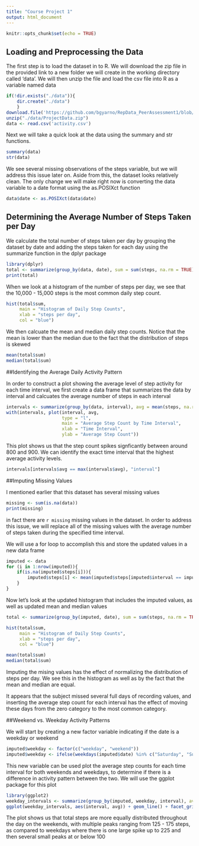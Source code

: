 ---
title: "Course Project 1"
output: html_document
---

```{r setup, include=FALSE}
knitr::opts_chunk$set(echo = TRUE)
```

## Loading and Preprocessing the Data

The first step is to load the dataset in to R.  We will download the zip file in the provided link to a new folder we will create in the working directory called 'data'.  We will then unzip the file and load the csv file into R as a variable named data

```{r import data}

if(!dir.exists("./data")){
    dir.create("./data")
    }
download.file('https://github.com/bgyarno/RepData_PeerAssessment1/blob/master/activity.zip', "./data/ProjectData.zip")
unzip("./data/ProjectData.zip")
data <- read.csv('activity.csv')

```

Next we will take a quick look at the data using the summary and str functions.  

``` {r data overview}

summary(data)
str(data)

```

We see several missing observations of the steps variable, but we will address this issue later on.  Aside from this, the dataset looks relatively clean.  The only change we will make right now is converting the data variable to a date format using the as.POSIXct function

```{r date conversion}

data$date <- as.POSIXct(data$date)

```

## Determining the Average Number of Steps Taken per Day

We calculate the total number of steps taken per day by grouping the dataset by date and adding the steps taken for each day using the summarize function in the dplyr package

```{r average calc}

library(dplyr)
total <- summarize(group_by(data, date), sum = sum(steps, na.rm = TRUE))
print(total)

```


When we look at a histogram of the number of steps per day, we see that the 10,000 - 15,000 steps is the most common daily step count.

``` {r histogram}

hist(total$sum, 
     main = "Histogram of Daily Step Counts", 
     xlab = "steps per day", 
     col = "blue")

```

We then calcuate the mean and median daily step counts.  Notice that the mean is lower than the median due to the fact that the distribution of steps is skewed

```{r mean&median}

mean(total$sum)
median(total$sum)

```

##Identifying the Average Daily Activity Pattern

In order to construct a plot showing the average level of step activity for each time interval, we first create a data frame that summarizes the data by interval and calcuates the average number of steps in each interval

```{r plot intervals}
intervals <- summarize(group_by(data, interval), avg = mean(steps, na.rm = TRUE))
with(intervals, plot(interval, avg, 
                     type = "l",
                     main = "Average Step Count by Time Interval",
                     xlab = "Time Interval", 
                     ylab = "Average Step Count"))
```

This plot shows us that the step count spikes signficantly between around 800 and 900.  We can identify the exact time interval that the highest average activity levels.
```{r max interval}
intervals[intervals$avg == max(intervals$avg), "interval"]
```

##Imputing Missing Values

I mentioned earlier that this dataset has several missing values

```{r missing}
missing <- sum(is.na(data))
print(missing)
```

in fact there are `r missing` missing values in the dataset.  In order to address this issue, we will replace all of the missing values with the average number of steps taken during the specified time interval.  

We will use a for loop to accomplish this and store the updated values in a new data frame

```{r impute}
imputed <- data
for (i in 1:nrow(imputed)){
    if(is.na(imputed$steps[i])){
        imputed$steps[i] <- mean(imputed$steps[imputed$interval == imputed$interval[i]], na.rm = TRUE)
    }
}
```

Now let's look at the updated histogram that includes the imputed values, as well as updated mean and median values

```{r recaculate}
total <- summarize(group_by(imputed, date), sum = sum(steps, na.rm = TRUE))

hist(total$sum, 
     main = "Histogram of Daily Step Counts", 
     xlab = "steps per day", 
     col = "blue")

mean(total$sum)
median(total$sum)
```

Imputing the mising values has the effect of normalizing the distribution of steps per day.  We see this in the histogram as well as by the fact that the mean and median are equal.

It appears that the subject missed several full days of recording values, and inserting the average step count for each interval has the effect of moving these days from the zero category to the most common category.  

##Weekend vs. Weekday Activity Patterns

We will start by creating a new factor variable indicating if the date is a weekday or weekend

```{r weekday}
imputed$weekday <- factor(c("weekday", "weekend"))
imputed$weekday <- ifelse(weekdays(imputed$date) %in% c("Saturday", "Sunday"), "weekend", "weekday")
```

This new variable can be used plot the average step counts for each time interval for both weekends and weekdays, to determine if there is a difference in activity pattern between the two.  We will use the ggplot package for this plot

```{r weekday plot}
library(ggplot2)
weekday_intervals <- summarize(group_by(imputed, weekday, interval), avg = mean(steps))
ggplot(weekday_intervals, aes(interval, avg)) + geom_line() + facet_grid(weekday ~ .) + labs(title = "Step count by Time Interval", x = "Time Interval", y = "Average Step Count")

```

The plot shows us that total steps are more equally distributed throughout the day on the weekends, with multiple peaks ranging from  125 - 175 steps, as compared to weekdays where there is one large spike up to 225 and then several small peaks at or below 100



